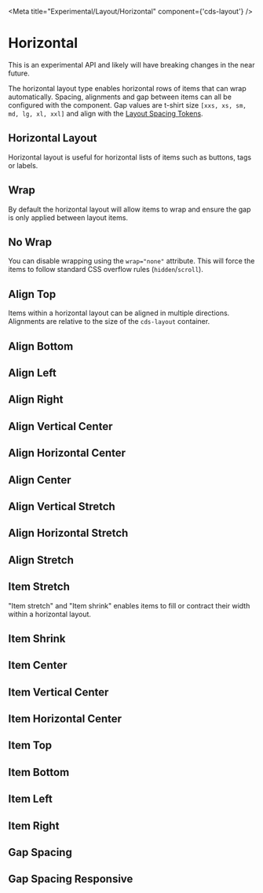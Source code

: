 
<Meta title="Experimental/Layout/Horizontal" component={'cds-layout'} />

# Horizontal

<cds-alert status="warning" closable="false" cds-layout="m-b:lg">
  <cds-alert-content>
    This is an experimental API and likely will have breaking changes in the near future.
  </cds-alert-content>
</cds-alert>

The horizontal layout type enables horizontal rows of items that can wrap automatically.
Spacing, alignments and gap between items can all be configured with the component.
Gap values are t-shirt size `[xxs, xs, sm, md, lg, xl, xxl]` and align with the [Layout Spacing Tokens](./?path=/docs/experimental-spacing-getting-started--page).

## Horizontal Layout

Horizontal layout is useful for horizontal lists of items such as buttons,
tags or labels.

<Preview>
  <Story id="experimental-layout-stories--horizontal-layout" />
</Preview>

## Wrap

By default the horizontal layout will allow items to wrap and ensure the gap
is only applied between layout items.

<Preview>
  <Story id="experimental-layout-stories--horizontal-layout-wrap" />
</Preview>

## No Wrap

You can disable wrapping using the `wrap="none"` attribute. This will force
the items to follow standard CSS overflow rules (`hidden`/`scroll`).

<Preview>
  <Story id="experimental-layout-stories--horizontal-layout-no-wrap" />
</Preview>

## Align Top

Items within a horizontal layout can be aligned in multiple directions.
Alignments are relative to the size of the `cds-layout` container.

<Preview>
  <Story id="experimental-layout-stories--horizontal-layout-align-top" />
</Preview>

## Align Bottom

<Preview>
  <Story id="experimental-layout-stories--horizontal-layout-align-bottom" />
</Preview>

## Align Left

<Preview>
  <Story id="experimental-layout-stories--horizontal-layout-align-left" />
</Preview>

## Align Right

<Preview>
  <Story id="experimental-layout-stories--horizontal-layout-align-right" />
</Preview>

## Align Vertical Center

<Preview>
  <Story id="experimental-layout-stories--horizontal-layout-align-vertical-center" />
</Preview>

## Align Horizontal Center

<Preview>
  <Story id="experimental-layout-stories--horizontal-layout-align-horizontal-center" />
</Preview>

## Align Center

<Preview>
  <Story id="experimental-layout-stories--horizontal-layout-align-center" />
</Preview>

## Align Vertical Stretch

<Preview>
  <Story id="experimental-layout-stories--horizontal-layout-align-vertical-stretch" />
</Preview>

## Align Horizontal Stretch

<Preview>
  <Story id="experimental-layout-stories--horizontal-layout-align-horizontal-stretch" />
</Preview>

## Align Stretch

<Preview>
  <Story id="experimental-layout-stories--horizontal-layout-align-stretch" />
</Preview>

## Item Stretch

"Item stretch" and "Item shrink" enables items to fill or contract their width
within a horizontal layout.

<Preview>
  <Story id="experimental-layout-stories--horizontal-layout-item-stretch" />
</Preview>

## Item Shrink

<Preview>
  <Story id="experimental-layout-stories--horizontal-layout-item-shrink" />
</Preview>

## Item Center

<Preview>
  <Story id="experimental-layout-stories--horizontal-layout-item-align-center" />
</Preview>

## Item Vertical Center

<Preview>
  <Story id="experimental-layout-stories--horizontal-layout-item-align-vertical-center" />
</Preview>

## Item Horizontal Center

<Preview>
  <Story id="experimental-layout-stories--horizontal-layout-item-align-horizontal-center" />
</Preview>

## Item Top

<Preview>
  <Story id="experimental-layout-stories--horizontal-layout-item-align-top" />
</Preview>

## Item Bottom

<Preview>
  <Story id="experimental-layout-stories--horizontal-layout-item-align-bottom" />
</Preview>

## Item Left

<Preview>
  <Story id="experimental-layout-stories--horizontal-layout-item-align-left" />
</Preview>

## Item Right

<Preview>
  <Story id="experimental-layout-stories--horizontal-layout-item-align-right" />
</Preview>

## Gap Spacing

<Preview>
  <Story id="experimental-layout-stories--horizontal-gap" />
</Preview>

## Gap Spacing Responsive

<Preview>
  <Story id="experimental-layout-stories--horizontal-gap-responsive" />
</Preview>
